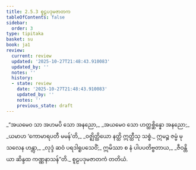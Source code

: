 ```yaml
---
title: 2.5.3 စူဠပဒုမဇာတက
tableOfContents: false
sidebar:
  order: 3
type: tipitaka
basket: su
book: ja1
review:
  current: review
  updated: '2025-10-27T21:48:43.910083'
  updated_by: ''
  notes: ''
  history:
  - state: review
    date: '2025-10-27T21:48:43.910083'
    updated_by: ''
    notes: ''
    previous_state: draft
---
```



<ReviewStatus review={frontmatter.review} showDetails={true} />

<HypothesisAnnotation frontmatter={frontmatter} />

<DynamicBreadcrumb />

<Division number="85" book="ja1" e="ch" v="22" p="50">

<Paragraph number="476" type="verses" book="ja1">
_“အယမေဝ သာ အဟမပိ သော အနညော,_  
_အယမေဝ သော ဟတ္ထစ္ဆိန္နော အနညော;_  
_ယမာဟ ‘ကောမာရပတီ မမန်’တိ,_  
_ဝဇ္ဈိတ္ထိယော နတ္ထိ ဣတ္ထီသု သစ္စံ._  

</Paragraph>

</Division>
<Division number="86" book="ja1" e="ch" v="22" p="50">

<Paragraph number="477" book="ja1">
ဣမဉ္စ ဇမ္မံ မုသလေန ဟန္တွာ,_  
_လုဒ္ဒံ ဆဝံ ပရဒါရူပသေဝိံ;_  
ဣမိဿာ စ နံ ပါပပတိဗ္ဗတာယ,_  
_ဇီဝန္တိယာ ဆိန္ဒထ ကဏ္ဏနာသန်”တိ._  


</Paragraph>
</Division>

<Paragraph number="478" type="center" book="ja1">
စူဠပဒုမဇာတကံ တတိယံ.
</Paragraph>